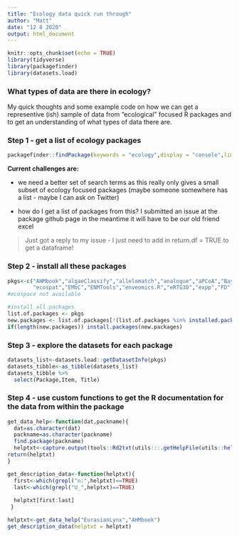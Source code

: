 ```yaml
---
title: "Ecology data quick run through"
author: "Matt"
date: "12 8 2020"
output: html_document
---
```


```r
knitr::opts_chunk$set(echo = TRUE)
library(tidyverse)
library(packagefinder)
library(datasets.load)

```

### What types of data are there in ecology?

My quick thoughts and some example code on how we can get a representive (ish) sample of data from "ecological" focused R packages and to get an understanding of what types of data there are.

### Step 1 - get a list of ecology packages

```r
packagefinder::findPackage(keywords = "ecology",display = "console",limit.results = 1000)# return.df=TRUE

```

**Current challenges are:** 

* we need a better set of search terms as this really only gives a small subset of ecology focused packages (maybe someone somewhere has a list - maybe I can ask on Twitter)

* how do I get a list of packages from this? I submitted an issue at the package github page in the meantime it will have to be our old friend excel

> Just got a reply to my issue - I just need to add in return.df = TRUE to get a dataframe!



### Step 2 - install all these packages 

```r
pkgs<-c("AHMbook","algaeClassify","allelematch","analogue","aPCoA","BayesComm","bcpa","betaper","BIEN","BiodiversityR","blmeco","boral","cepreader","CNull","CommEcol","CoordinateCleaner","DAISIE","dave","DSAIDE","EcoSimR",#"ecospace",
        "ecospat","EMbC","ENMTools","enveomics.R","eRTG3D","expp","FD","FLightR","foieGras","forams","fso","genotypeR","gfcanalysis","hydrostats","inpdfr","labdsv","lconnect","letsR","loop","m2b","MCMC.OTU","mefa","meteR","move","mvabund","nicheROVER","nimbleEcology","NitrogenUptake2016","NLMR","nlraa","nna","nodiv","nsRFA","NST","OCNet","paleoMAS","petitr","pgirmess","philentropy","phyloregion","picante","polyfreqs","pop","primer","QFASA","raceland","RADanalysis","RAM","rangeMapper","Rbeast","Rdistance","RevEcoR","rfishbase","RRPP","SADISA","sampSurf","seas","Select","sharx","SiMRiv","SitesInterest","soundecology","SP2000","SSP","StAMPP","stockR","swapClass","TipDatingBeast","TITAN2","treeclim","TreeSimGM","tsvr","vegan","VGAM","VGAMdata","virtualNicheR","virtualspecies","wsyn","zoon")
#ecospace not available

#install all packages
list.of.packages <- pkgs
new.packages <- list.of.packages[!(list.of.packages %in% installed.packages()[,"Package"])]
if(length(new.packages)) install.packages(new.packages)

```


### Step 3 - explore the datasets for each package

```r
datasets_list<-datasets.load::getDatasetInfo(pkgs)
datasets_tibble<-as_tibble(datasets_list)
datasets_tibble %>% 
  select(Package,Item, Title)

```

### Step 4 - use custom functions to get the R documentation for the data from within the package

```r
get_data_help<-function(dat,packname){
  dat=as.character(dat)
  packname=as.character(packname)
  find.package(packname)
  helptxt<-capture.output(tools::Rd2txt(utils:::.getHelpFile(utils::help(dat,paste0(packname))),options = list(sectionIndent = 0)))
return(helptxt)  
}

get_description_data<-function(helptxt){
  first<-which(grepl("n:",helptxt)==TRUE)
  last<-which(grepl("U_",helptxt)==TRUE)
  
  helptxt[first:last]
 }


```

```r
helptxt<-get_data_help("EurasianLynx","AHMbook")
get_description_data(helptxt = helptxt)

```

